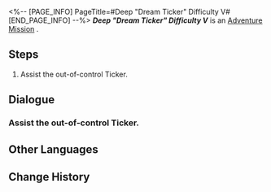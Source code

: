 <%-- [PAGE_INFO]
PageTitle=#Deep "Dream Ticker" Difficulty V#
[END_PAGE_INFO] --%>
{{Stub|Dialogue.}}
{{Mission Infobox
|id            = 8020212
|title         = 
|image         = <!--Mission Deep "Dream Ticker" Difficulty V.png-->
|type          = Adventure
|event_name    = 
|chapter       = 
|requirements  = 
|summary       = <!--official mission summary from Fate's Atlas-->
|characters    = Trailblazer
|startLocation = [[<!--starting world-->]] - [[<!--starting area-->]]
|world         = <!--starting world-->
|area          = <!--starting area-->
|prev          = 
|next          = 
|rewards       = 
}}
'''''Deep "Dream Ticker" Difficulty V''''' is an [[Adventure Mission]]<!--in [world]-->.

==Steps==
# Assist the out-of-control Ticker.

<!--
==Gameplay Notes==

--><!--
==Trial Character==

-->
==Dialogue==
{{Stub Dialogue}}
===Assist the out-of-control Ticker.===
{{Mission Description|type=adventure|location=<!--to be added-->|Many prison areas have been taken over by these strange Tickers. You have to find a way to fix them, so they don't interfere with the rebuilding of Dreamville.}}
{{Dialogue Start}}
:{{tx}}
{{Dialogue End}}

==Other Languages==
{{Other Languages
|en   = Deep "Dream Ticker" Difficulty V
|zhs  = 深层「梦境迷钟」难度V
|zht  = 深層「夢境迷鐘」難度V
|ja   = 深層夢境「夢境の迷い時計」難易度V
|ko   = 깊은 층 「꿈세계 시계」 난이도 V
|es   = Minutero onírico profundo, dificultad&nbsp;V
|fr   = Profondeurs&nbsp;: «&nbsp;Horloge des rêves&nbsp;» difficulté V
|ru   = Нижний мир: Ходики Мира грёз V
|th   = "นาฬิกาในห้วงฝัน" ชั้นลึก ระดับความยาก V
|vi   = "Đồng Hồ Mộng Mị" Tầng Sâu - Độ Khó V
|de   = Tief „Traumuhr“ Schwierigkeitsgrad V
|id   = "Jam Dunia Mimpi" yang Dalam: Tingkat Kesulitan V
|pt   = "Relógio Onírico" Profundo Dificuldade V
}}

==Change History==
{{Change History|2.0}}
